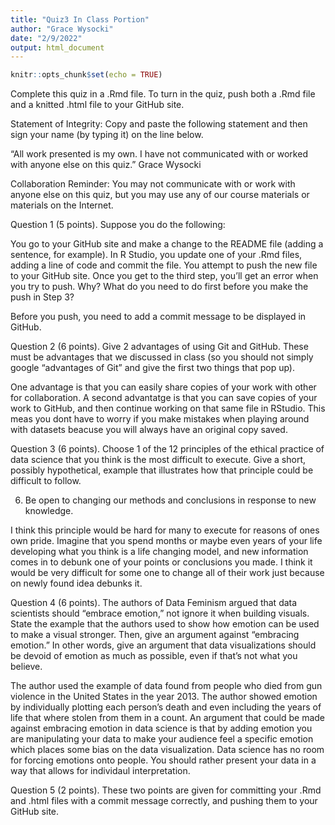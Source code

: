 ```yaml
---
title: "Quiz3 In Class Portion"
author: "Grace Wysocki"
date: "2/9/2022"
output: html_document
---
```


```r
knitr::opts_chunk$set(echo = TRUE)
```

Complete this quiz in a .Rmd file. To turn in the quiz, push both a .Rmd file and a knitted .html file to your GitHub site.

Statement of Integrity: Copy and paste the following statement and then sign your name (by typing it) on the line below.

“All work presented is my own. I have not communicated with or worked with anyone else on this quiz.” Grace Wysocki

Collaboration Reminder: You may not communicate with or work with anyone else on this quiz, but you may use any of our course materials or materials on the Internet.



Question 1 (5 points). Suppose you do the following:

You go to your GitHub site and make a change to the README file (adding a sentence, for example).
In R Studio, you update one of your .Rmd files, adding a line of code and commit the file.
You attempt to push the new file to your GitHub site.
Once you get to the third step, you’ll get an error when you try to push. Why? What do you need to do first before you make the push in Step 3?

Before you push, you need to add a commit message to be displayed in GitHub.

Question 2 (6 points). Give 2 advantages of using Git and GitHub. These must be advantages that we discussed in class (so you should not simply google “advantages of Git” and give the first two things that pop up).

One advantage is that you can easily share copies of your work with other for collaboration.
A second advantatge is that you can save copies of your work to GitHub, and then continue working on that same file in RStudio. This meas you dont have to worry if you make mistakes when playing around with datasets beacuse you will always have an original copy saved.

Question 3 (6 points). Choose 1 of the 12 principles of the ethical practice of data science that you think is the most difficult to execute. Give a short, possibly hypothetical, example that illustrates how that principle could be difficult to follow.

6) Be open to changing our methods and conclusions in response to new knowledge.

I think this principle would be hard for many to execute for reasons of ones own pride. Imagine that you spend months or maybe even years of your life developing what you think is a life changing model, and new information comes in to debunk one of your points or conclusions you made. I think it would be very difficult for some one to change all of their work just because on newly found idea debunks it. 

Question 4 (6 points). The authors of Data Feminism argued that data scientists should “embrace emotion,” not ignore it when building visuals. State the example that the authors used to show how emotion can be used to make a visual stronger. Then, give an argument against “embracing emotion.” In other words, give an argument that data visualizations should be devoid of emotion as much as possible, even if that’s not what you believe.

The author used the example of data found from people who died from gun violence in the United States in the year 2013. The author showed emotion by individually plotting each person's death and even including the years of life that where stolen from them in a count. An argument that could be made against embracing emotion in data science is that by adding emotion you are manipulating your data to make your audience feel a specific emotion which places some bias on the data visualization. Data science has no room for forcing emotions onto people. You should rather present your data in a way that allows for individaul interpretation.

Question 5 (2 points). These two points are given for committing your .Rmd and .html files with a commit message correctly, and pushing them to your GitHub site.